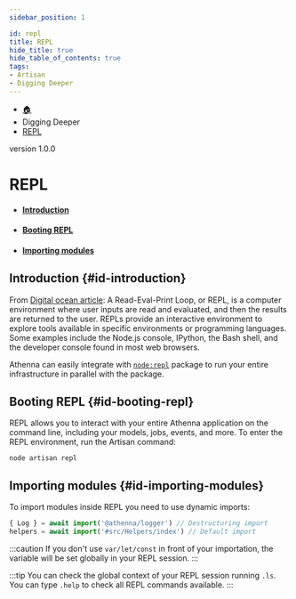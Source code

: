 ```yaml
---
sidebar_position: 1

id: repl
title: REPL
hide_title: true
hide_table_of_contents: true
tags:
- Artisan
- Digging Deeper
---
```


<nav aria-label="breadcrumbs">
    <ul class="breadcrumbs">
        <li class="breadcrumbs__item">
            <a class="breadcrumbs__link" href="/">🏠</a>
        </li>
        <li class="breadcrumbs__item">
            <a class="breadcrumbs__link">Digging Deeper</a>
        </li>
        <li class="breadcrumbs__item">
            <a class="breadcrumbs__link" href="/docs/digging-deeper/repl">REPL</a>
        </li>
    </ul>
</nav>

<span class="badge badge--secondary margin-top-bot">version 1.0.0</span>

# REPL

- #### [Introduction](#id-introduction)
- #### [Booting REPL](#id-booting-repl)
- #### [Importing modules](#id-importing-modules)

## Introduction {#id-introduction}

From [Digital ocean article](https://www.digitalocean.com/community/tutorials/what-is-repl): A Read-Eval-Print Loop, or REPL,
is a computer environment where user inputs are read and evaluated, and then the results are returned to the user. REPLs
provide an interactive environment to explore tools available in specific environments or programming languages. Some
examples include the Node.js console, IPython, the Bash shell, and the developer console found in most web browsers.

Athenna can easily integrate with [`node:repl`](https://nodejs.org/api/repl.html#repl) package to run your entire infrastructure
in parallel with the package.

## Booting REPL {#id-booting-repl}

REPL allows you to interact with your entire Athenna application on the command line, including your models,
jobs, events, and more. To enter the REPL environment, run the Artisan command:

```shell
node artisan repl
```

## Importing modules {#id-importing-modules}

To import modules inside REPL you need to use dynamic imports:

```javascript
{ Log } = await import('@athenna/logger') // Destructuring import
helpers = await import('#src/Helpers/index') // Default import
```

:::caution
If you don't use `var/let/const` in front of your importation, the variable will be set globally in your REPL session.
:::

:::tip
You can check the global context of your REPL session running `.ls`. You can type `.help` to check all REPL commands available.
:::

